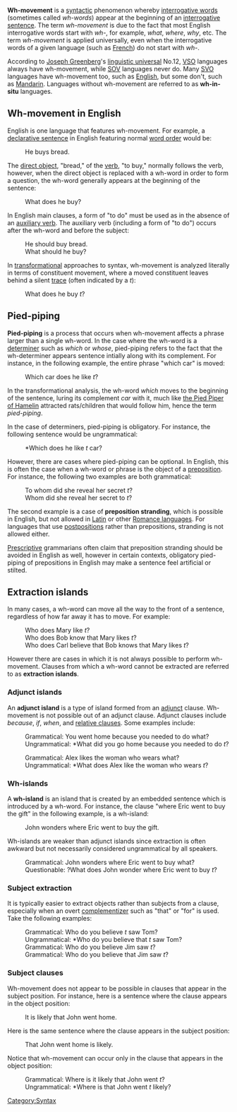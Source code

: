 '''Wh-movement''' is a [[syntactic]] phenomenon whereby [[interrogative word]]s (sometimes called ''wh-words'') appear at the beginning of an [[interrogative sentence]].  The term ''wh-movement'' is due to the fact that most English interrogative words start with ''wh-'', for example, ''what'', ''where'', ''why'', etc.  The term ''wh-movement'' is applied universally, even when the interrogative words of a given language (such as [[French language|French]]) do not start with ''wh-''.

According to [[Joseph Greenberg]]'s [[linguistic universal]] No.12, [[Verb Subject Object|VSO]] languages always have wh-movement, while [[Subject Object Verb|SOV]] languages never do.  Many [[Subject Verb Object|SVO]] languages have wh-movement too, such as [[English]], but some don't, such as [[Standard Mandarin|Mandarin]].  Languages without wh-movement are referred to as '''wh-in-situ''' languages.  

==Wh-movement in English==
English is one language that features wh-movement.  For example, a [[declarative sentence]] in English featuring normal [[word order]] would be:
: He buys bread.
The [[direct object]], "bread," of the [[verb]], "to buy," normally follows the verb, however, when the direct object is replaced with a wh-word in order to form a question, the wh-word generally appears at the beginning of the sentence:
: What does he buy?

In English main clauses, a form of "to do" must be used as in the absence of an [[auxiliary verb]].  The auxiliary verb (including a form of "to do") occurs after the wh-word and before the subject:
: He should buy bread.
: What should he buy?

In [[transformational grammar|transformational]] approaches to syntax, wh-movement is analyzed literally in terms of constituent movement, where a moved constituent leaves behind a silent [[trace]] (often indicated by a ''t''):
: What does he buy ''t''?

==Pied-piping==

'''Pied-piping''' is a process that occurs when wh-movement affects a phrase larger than a single wh-word.  In the case where the wh-word is a [[determiner]] such as ''which'' or ''whose'', pied-piping refers to the fact that the wh-determiner appears sentence intially along with its complement.  For instance, in the following example, the entire phrase "which car" is moved:
: Which car does he like ''t''?

In the transformational analysis, the wh-word ''which'' moves to the beginning of the sentence, luring its complement ''car'' with it, much like [[the Pied Piper of Hamelin]] attracted rats/children that would follow him, hence the term ''pied-piping''.

In the case of determiners, pied-piping is obligatory.  For instance, the following sentence would be ungrammatical:
: *Which does he like ''t'' car?

However, there are cases where pied-piping can be optional.  In English, this is often the case when a wh-word or phrase is the object of a [[preposition]].  For instance, the following two examples are both grammatical:
: To whom did she reveal her secret ''t''?
: Whom did she reveal her secret to ''t''?

The second example is a case of '''preposition stranding''', which is possible in English, but not allowed in [[Latin]] or other [[Romance languages]].  For languages that use [[postposition]]s rather than prepositions, stranding is not allowed either.

[[Prescriptive]] grammarians often claim that preposition stranding should be avoided in English as well, however in certain contexts, obligatory pied-piping of prepositions in English may make a sentence feel artificial or stilted.

==Extraction islands==
In many cases, a wh-word can move all the way to the front of a sentence, regardless of how far away it has to move.  For example:
: Who does Mary like ''t''?
: Who does Bob know that Mary likes ''t''?
: Who does Carl believe that Bob knows that Mary likes ''t''?

However there are cases in which it is not always possible to perform wh-movement.  Clauses from which a wh-word cannot be extracted are referred to as '''extraction islands'''.

===Adjunct islands===
An '''adjunct island''' is a type of island formed from an [[adjunct]] clause.  Wh-movement is not possible out of an adjunct clause.  Adjunct clauses include ''because'', ''if'', ''when'', and [[relative clause]]s.  Some examples include:
: Grammatical: You went home because you needed to do what?
: Ungrammatical: *What did you go home because you needed to do ''t''?

: Grammatical: Alex likes the woman who wears what?
: Ungrammatical: *What does Alex like the woman who wears ''t''?

===Wh-islands===
A '''wh-island''' is an island that is created by an embedded sentence which is introduced by a wh-word.  For instance, the clause "where Eric went to buy the gift" in the following example, is a wh-island:
: John wonders where Eric went to buy the gift.

Wh-islands are weaker than adjunct islands since extraction is often awkward but not necessarily considered ungrammatical by all speakers.
: Grammatical: John wonders where Eric went to buy what?
: Questionable: ?What does John wonder where Eric went to buy ''t''?

===Subject extraction===
It is typically easier to extract objects rather than subjects from a clause, especially when an overt [[complementizer]] such as "that" or "for" is used.  Take the following examples:
: Grammatical: Who do you believe ''t'' saw Tom?
: Ungrammatical: *Who do you believe that ''t'' saw Tom?
: Grammatical: Who do you believe Jim saw ''t''?
: Grammatical: Who do you believe that Jim saw ''t''?

===Subject clauses===
Wh-movement does not appear to be possible in clauses that appear in the subject position.  For instance, here is a sentence where the clause appears in the object position:
: It is likely that John went home.
Here is the same sentence where the clause appears in the subject position:
: That John went home is likely.

Notice that wh-movement can occur only in the clause that appears in the object position:
: Grammatical: Where is it likely that John went ''t''?
: Ungrammatical: *Where is that John went ''t'' likely?

[[Category:Syntax]]